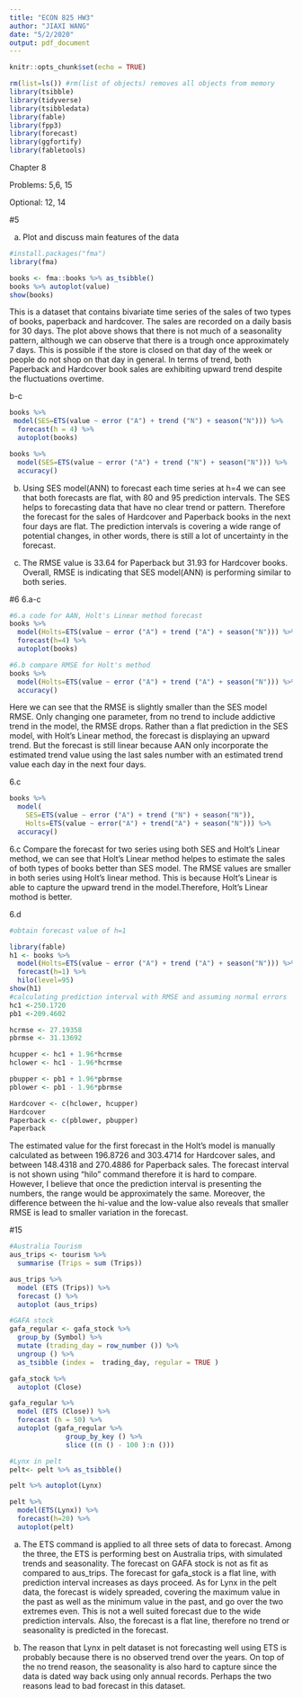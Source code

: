 ```yaml
---
title: "ECON 825 HW3"
author: "JIAXI WANG"
date: "5/2/2020"
output: pdf_document
---
```


```r
knitr::opts_chunk$set(echo = TRUE)
```

```r
rm(list=ls()) #rm(list of objects) removes all objects from memory
library(tsibble)
library(tidyverse)
library(tsibbledata)
library(fable)
library(fpp3)
library(forecast)
library(ggfortify)
library(fabletools)
```
Chapter 8 

Problems: 5,6, 15

Optional: 12, 14

#5

a. Plot and discuss main features of the data
```r
#install.packages("fma")
library(fma)

books <- fma::books %>% as_tsibble()
books %>% autoplot(value)
show(books)
```
This is a dataset that contains bivariate time series of the sales of two types of books, paperback and hardcover. The sales are recorded on a daily basis for 30 days. The plot above shows that there is not much of a seasonality pattern, although we can observe that there is a trough once approximately 7 days. This is possible if the store is closed on that day of the week or people do not shop on that day in general. In terms of trend, both Paperback and Hardcover book sales are exhibiting upward trend despite the fluctuations overtime.

b-c
```r
books %>%
 model(SES=ETS(value ~ error ("A") + trend ("N") + season("N"))) %>%
  forecast(h = 4) %>%
  autoplot(books) 

books %>%
  model(SES=ETS(value ~ error ("A") + trend ("N") + season("N"))) %>%
  accuracy()
```
b. 
  Using SES model(ANN) to forecast each time series at h=4 we can see that both forecasts are flat, with 80 and 95 prediction intervals. The SES helps to forecasting data that have no clear trend or pattern. Therefore the forecast for the sales of Hardcover and Paperback books in the next four days are flat. The prediction intervals is covering a wide range of potential changes, in other words, there is still a lot of uncertainty in the forecast. 

c.
  The RMSE value is 33.64 for Paperback but 31.93 for Hardcover books. Overall, RMSE is indicating that SES model(ANN) is performing similar to both series. 

#6
6.a-c
```r
#6.a code for AAN, Holt's Linear method forecast
books %>%
  model(Holts=ETS(value ~ error ("A") + trend ("A") + season("N"))) %>%
  forecast(h=4) %>%
  autoplot(books) 

#6.b compare RMSE for Holt's method
books %>%
  model(Holts=ETS(value ~ error ("A") + trend ("A") + season("N"))) %>%
  accuracy()
```
Here we can see that the RMSE is slightly smaller than the SES model RMSE. Only changing one parameter, from no trend to include addictive trend in the model, the RMSE drops. Rather than a flat prediction in the SES model, with Holt's Linear method, the forecast is displaying an upward trend. But the forecast is still linear because AAN only incorporate the estimated trend value using the last sales number with an estimated trend value each day in the next four days. 

6.c
```r
books %>%
  model(
    SES=ETS(value ~ error ("A") + trend ("N") + season("N")),
    Holts=ETS(value ~ error("A") + trend("A") + season("N"))) %>%
  accuracy()
```
6.c Compare the forecast for two series using both SES and Holt's Linear method, we can see that Holt's Linear method helpes to estimate the sales of both types of books better than SES model. The RMSE values are smaller in both series using Holt's linear method. This is because Holt's Linear is able to capture the upward trend in the model.Therefore, Holt's Linear mothod is better. 

6.d
```r
#obtain forecast value of h=1

library(fable)
h1 <- books %>%
  model(Holts=ETS(value ~ error ("A") + trend ("A") + season("N"))) %>%
  forecast(h=1) %>%
  hilo(level=95)
show(h1)
#calculating prediction interval with RMSE and assuming normal errors
hc1 <-250.1720
pb1 <-209.4602

hcrmse <- 27.19358
pbrmse <- 31.13692

hcupper <- hc1 + 1.96*hcrmse
hclower <- hc1 - 1.96*hcrmse

pbupper <- pb1 + 1.96*pbrmse
pblower <- pb1 - 1.96*pbrmse

Hardcover <- c(hclower, hcupper)
Hardcover
Paperback <- c(pblower, pbupper)
Paperback


```
The estimated value for the first forecast in the Holt's model is manually calculated as between 196.8726 and 303.4714 for Hardcover sales, and between 148.4318 and 270.4886 for Paperback sales. The forecast interval is not shown using "hilo" command therefore it is hard to compare. However, I believe that once the prediction interval is presenting the numbers, the range would be approximately the same. Moreover, the difference between the hi-value and the low-value also reveals that smaller RMSE is lead to smaller variation in the forecast. 

#15

```r
#Australia Tourism
aus_trips <- tourism %>%
  summarise (Trips = sum (Trips))

aus_trips %>%
  model (ETS (Trips)) %>%
  forecast () %>%
  autoplot (aus_trips)

#GAFA stock
gafa_regular <- gafa_stock %>%
  group_by (Symbol) %>%
  mutate (trading_day = row_number ()) %>%
  ungroup () %>%
  as_tsibble (index =  trading_day, regular = TRUE )

gafa_stock %>% 
  autoplot (Close)

gafa_regular %>%
  model (ETS (Close)) %>%
  forecast (h = 50) %>%
  autoplot (gafa_regular %>% 
              group_by_key () %>% 
              slice ((n () - 100 ):n ()))

#Lynx in pelt
pelt<- pelt %>% as_tsibble() 

pelt %>% autoplot(Lynx)

pelt %>% 
  model(ETS(Lynx)) %>%
  forecast(h=20) %>%
  autoplot(pelt) 
```
a. The ETS command is applied to all three sets of data to forecast. Among the three, the ETS is performing best on Australia trips, with simulated trends and seasonality. The forecast on GAFA stock is not as fit as compared to aus_trips. The forecast for gafa_stock is a flat line, with prediction interval increases as days proceed. As for Lynx in the pelt data, the forecast is widely spreaded, covering the maximum value in the past as well as the minimum value in the past, and go over the two extremes even. This is not a well suited forecast due to the wide prediction intervals. Also, the forecast is a flat line, therefore no trend or seasonality is predicted in the forecast.

b. The reason that Lynx in pelt dataset is not forecasting well using ETS is probably because there is no observed trend over the years. On top of the no trend reason, the seasonality is also hard to capture since the data is dated way back using only annual records. Perhaps the two reasons lead to bad forecast in this dataset. 
